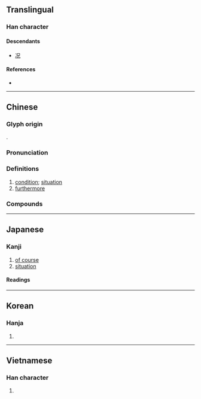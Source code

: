 {{character info/new}}
{{also|况}}
==Translingual==
{{stroke order|strokes=8}}

===Han character===
{{Han char|rn=85|rad=水|as=05|sn=8|four=36110|canj=ERHU|ids=⿰氵兄}}

====Descendants====
* [[况]]

====References====
* {{Han ref|kx=0615.010|dkj=17264|dj=1009.010|hdz=31586.020|uh=6CC1|ud=27841|bh=AA70|bd=43632}}

----

==Chinese==
{{zh-forms|s=况}}

===Glyph origin===
{{Han etym}}
{{Han compound|氵|兄}}.

===Pronunciation===
{{zh-pron
|m=kuàng
|c=fong3
|h=pfs=
|md=
|mn=hóng/qz,tw:hòng/xm,zz:khòng
|w=2huaan
|mc=y
|oc=y
|cat=n,adv
}}

===Definitions===
{{zh-hanzi}}

# [[condition]]; [[situation]]
# [[furthermore]]

===Compounds===
{{zh-der|實況轉播|勢況|何況|情況|境況|實況錄影|市況|實況|情況證據|出狀況|戰況|景況|盛況|盛況空前|空前盛況|況迺|比況|況乎|窘況|病況|況且|況乃|狀況|每況愈下|現況|每下愈況|概況|況味|自況|而況|近況|路況}}

----

==Japanese==

===Kanji===
{{ja-kanji|grade=c|rs=水05}}

# [[of course]]
# [[situation]]

====Readings====
{{ja-readings
|goon=こう<くわう
|kanon=きょう<きやう<くゐやう
|kun=ま-して,いわ-んや<いは-んや,おもむき-
}}

----

==Korean==

===Hanja===
{{ko-hanja|hangeul=황|eumhun=|rv=hwang|mr=hwang|y=hwang}}

# {{defn|lang=ko|sort=水05}}

----

==Vietnamese==

===Han character===
{{vi-hantu|huống|rs=水05}}

# {{defn|lang=vi}}